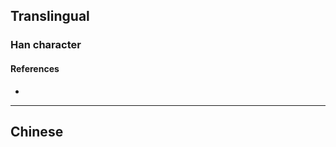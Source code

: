 {{character info/new}}
{{also|盧}}
==Translingual==

===Han character===
{{Han char|rn=25|rad=卜|as=3|sn=5|canj=YS|four=21207|ids=⿱[[卜|⺊]][[尸]]}}

====References====
* {{Han ref|kx=0158.021|hdz=10093.030|uh=5362}}

----

==Chinese==
{{zh-see|盧}}